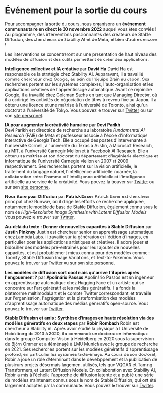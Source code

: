 # Événement pour la sortie du cours

Pour accompagner la sortie du cours, nous organisons un **événement communautaire en direct le 30 novembre 2022** auquel vous êtes conviés ! Au programme, des interventions passionnantes des créateurs de Stable Diffusion, des chercheurs de Stability AI et de Meta, et bien d'autres encore !

Les interventions se concentreront sur une présentation de haut niveau des modèles de diffusion et des outils permettant de créer des applications.

**Intelligence collective et IA créative** par **David Ha**
David Ha est responsable de la stratégie chez Stability AI. Auparavant, il a travaillé comme chercheur chez Google, au sein de l'équipe Brain au Japon. Ses recherches portent sur les systèmes complexes, l'auto-organisation et les applications créatives de l'apprentissage automatique. Avant de rejoindre Google, il a travaillé chez Goldman Sachs en tant que Managing Director, où il a codirigé les activités de négociation de titres à revenu fixe au Japon. Il a obtenu une licence et une maîtrise à l'université de Toronto, ainsi qu'un doctorat à l'université de Tokyo.
Vous pouvez le trouver sur [Twitter](https://twitter.com/hardmaru) ou sur son [site personnel](https://otoro.net/ml/).
<Youtube id="00GKzGyWFEs" />

**IA pour augmenter la créativité humaine** par **Devi Parikh**  
Devi Parikh est directrice de recherche au laboratoire *Fundamental AI Research* (FAIR) de Meta et professeur associé à l'école d'informatique interactive de Georgia Tech. Elle a occupé des postes d'intervenante à l'université Cornell, à l'université du Texas à Austin, à Microsoft Research, au MIT, à l'université Carnegie Mellon et à Facebook AI Research. Elle a obtenu sa maîtrise et son doctorat du département d'ingénierie électrique et informatique de l'université Carnegie Mellon en 2007 et 2009 respectivement. Ses recherches portent sur la vision artificielle, le traitement du langage naturel, l'intelligence artificielle incarnée, la collaboration entre l'homme et l'intelligence artificielle et l'intelligence artificielle au service de la créativité.
Vous pouvez la trouver sur [Twitter](https://twitter.com/deviparikh) ou sur son [site personnel](https://faculty.cc.gatech.edu/~parikh/).
<Youtube id="bucUO6_0FGU" />

**Nourriture pour Diffusion** par **Patrick Esser**
Patrick Esser est chercheur principal chez Runway, où il dirige les efforts de recherche appliquée, notamment le modèle de base de Stable Diffusion, également connu sous le nom de *High-Resolution Image Synthesis with Latent Diffusion Models*.
Vous pouvez le trouver sur [Twitter](https://twitter.com/pess_r).
<Youtube id="g6tIUrMvOec" />

**Au-delà du texte : Donner de nouvelles capacités à Stable Diffusion** par **Justin Pinkney**
Justin est chercheur senior en apprentissage automatique chez Lambda Labs. Il travaille sur la génération et l'édition d'images, en particulier pour les applications artistiques et créatives. Il adore jouer et bidouiller des modèles pré-entraînés pour leur ajouter de nouvelles capacités, et est probablement mieux connu pour des modèles comme : Toonify, Stable Diffusion Image Variations, et Text-to-Pokemon.
Vous pouvez le trouver sur [Twitter](https://twitter.com/Buntworthy) ou sur son [site personnel](https://www.justinpinkney.com).
<Youtube id="mpMGwQa7J1w" />

**Les modèles de diffusion sont cool mais qu'arrive t'il après après l'engouement ?** par **Apolinário Passos**
Apolinário Passos est un ingénieur en apprentissage automatique chez Hugging Face et un artiste qui se concentre sur l'art génératif et les médias génératifs. Il a fondé la plateforme multimodal.art et le compte Twitter correspondant, et travaille sur l'organisation, l'agrégation et la plateformisation des modèles d'apprentissage automatique des médias génératifs open-source.
Vous pouvez le trouver sur [Twitter](https://twitter.com/multimodalart).
<Youtube id="eqOSQeQNqaw" />

**Stable Diffusion et amis : Synthèse d'images en haute résolution via des modèles génératifs en deux étapes** par **Robin Rombach**
Robin est chercheur à Stability AI. Après avoir étudié la physique à l'Université de Heidelberg de 2013 à 2020, il a commencé un doctorat en informatique dans le groupe Computer Vision à Heidelberg en 2020 sous la supervision de Björn Ommer et a déménagé à LMU Munich avec le groupe de recherche en 2021. Ses recherches portent sur les modèles génératifs d'apprentissage profond, en particulier les systèmes texte-image. Au cours de son doctorat, Robin a joué un rôle déterminant dans le développement et la publication de plusieurs projets désormais largement utilisés, tels que VQGAN et Taming Transformers, et Latent Diffusion Models. En collaboration avec Stability AI, Robin a mis à l'échelle l'approche de diffusion latente et a publié une série de modèles maintenant connus sous le nom de Stable Diffusion, qui ont été largement adaptés par la communauté.
Vous pouvez le trouver sur [Twitter](https://twitter.com/robrombach).
<Youtube id="eqOSQeQNqaw" />